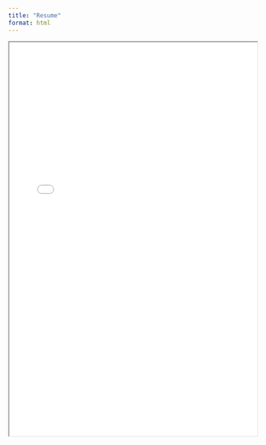```yaml
---
title: "Resume"
format: html
---
```


<iframe src="resume/Resume.pdf" width="100%" height="800px">
  Your browser does not support PDFs. 
  <a href="resume/Resume.pdf">Download the PDF</a>.
</iframe>
